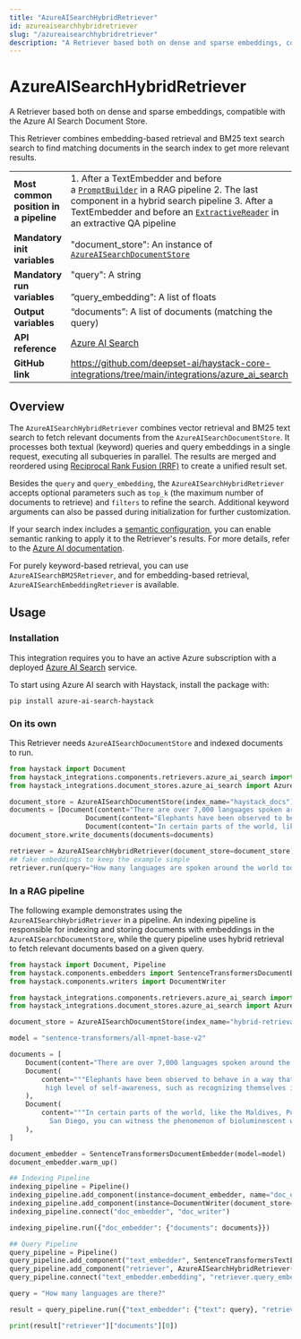 ```yaml
---
title: "AzureAISearchHybridRetriever"
id: azureaisearchhybridretriever
slug: "/azureaisearchhybridretriever"
description: "A Retriever based both on dense and sparse embeddings, compatible with the Azure AI Search Document Store."
---
```


# AzureAISearchHybridRetriever

A Retriever based both on dense and sparse embeddings, compatible with the Azure AI Search Document Store.

This Retriever combines embedding-based retrieval and BM25 text search search to find matching documents in the search index to get more relevant results.

|  |  |
| --- | --- |
| **Most common position in a pipeline** | 1. After a TextEmbedder and before a [`PromptBuilder`](../../../docs/pipeline-components/builders/promptbuilder.mdx) in a RAG pipeline 2. The last component in a hybrid search pipeline 3. After a TextEmbedder and before an [`ExtractiveReader`](../../../docs/pipeline-components/readers/extractivereader.mdx) in an extractive QA pipeline |
| **Mandatory init variables** | "document_store": An instance of [`AzureAISearchDocumentStore`](../../../docs/document-stores/azureaisearchdocumentstore.mdx) |
| **Mandatory run variables** | "query": A string  <br /> <br />”query_embedding”: A list of floats |
| **Output variables** | “documents”: A list of documents (matching the query) |
| **API reference** | [Azure AI Search](/reference/integrations-azure_ai_search) |
| **GitHub link** | https://github.com/deepset-ai/haystack-core-integrations/tree/main/integrations/azure_ai_search |

## Overview

The `AzureAISearchHybridRetriever` combines vector retrieval and BM25 text search to fetch relevant documents from the `AzureAISearchDocumentStore`. It processes both textual (keyword) queries and query embeddings in a single request, executing all subqueries in parallel. The results are merged and reordered using [Reciprocal Rank Fusion (RRF)](https://learn.microsoft.com/en-us/azure/search/hybrid-search-ranking) to create a unified result set.

Besides the `query` and `query_embedding`, the `AzureAISearchHybridRetriever` accepts optional parameters such as `top_k` (the maximum number of documents to retrieve) and `filters` to refine the search. Additional keyword arguments can also be passed during initialization for further customization. 

If your search index includes a [semantic configuration](https://learn.microsoft.com/en-us/azure/search/semantic-how-to-query-request), you can enable semantic ranking to apply it to the Retriever's results. For more details, refer to the [Azure AI documentation](https://learn.microsoft.com/en-us/azure/search/hybrid-search-how-to-query#semantic-hybrid-search).

For purely keyword-based retrieval, you can use `AzureAISearchBM25Retriever`, and for embedding-based retrieval, `AzureAISearchEmbeddingRetriever` is available.

## Usage

### Installation

This integration requires you to have an active Azure subscription with a deployed [Azure AI Search](https://azure.microsoft.com/en-us/products/ai-services/ai-search) service.

To start using Azure AI search with Haystack, install the package with:

```shell
pip install azure-ai-search-haystack
```

### On its own

This Retriever needs `AzureAISearchDocumentStore` and indexed documents to run.

```python
from haystack import Document
from haystack_integrations.components.retrievers.azure_ai_search import AzureAISearchHybridRetriever
from haystack_integrations.document_stores.azure_ai_search import AzureAISearchDocumentStore

document_store = AzureAISearchDocumentStore(index_name="haystack_docs")
documents = [Document(content="There are over 7,000 languages spoken around the world today."),
			       Document(content="Elephants have been observed to behave in a way that indicates a high level of self-awareness, such as recognizing themselves in mirrors."),
			       Document(content="In certain parts of the world, like the Maldives, Puerto Rico, and San Diego, you can witness the phenomenon of bioluminescent waves.")]
document_store.write_documents(documents=documents)

retriever = AzureAISearchHybridRetriever(document_store=document_store)
## fake embeddings to keep the example simple
retriever.run(query="How many languages are spoken around the world today?", query_embedding=[0.1]*384)
```

### In a RAG pipeline

The following example demonstrates using the `AzureAISearchHybridRetriever` in a pipeline. An indexing pipeline is responsible for indexing and storing documents with embeddings in the `AzureAISearchDocumentStore`, while the query pipeline uses hybrid retrieval to fetch relevant documents based on a given query.

```python
from haystack import Document, Pipeline
from haystack.components.embedders import SentenceTransformersDocumentEmbedder, SentenceTransformersTextEmbedder
from haystack.components.writers import DocumentWriter

from haystack_integrations.components.retrievers.azure_ai_search import AzureAISearchHybridRetriever
from haystack_integrations.document_stores.azure_ai_search import AzureAISearchDocumentStore

document_store = AzureAISearchDocumentStore(index_name="hybrid-retrieval-example")

model = "sentence-transformers/all-mpnet-base-v2"

documents = [
    Document(content="There are over 7,000 languages spoken around the world today."),
    Document(
        content="""Elephants have been observed to behave in a way that indicates a
         high level of self-awareness, such as recognizing themselves in mirrors."""
    ),
    Document(
        content="""In certain parts of the world, like the Maldives, Puerto Rico, and
          San Diego, you can witness the phenomenon of bioluminescent waves."""
    ),
]

document_embedder = SentenceTransformersDocumentEmbedder(model=model)
document_embedder.warm_up()

## Indexing Pipeline
indexing_pipeline = Pipeline()
indexing_pipeline.add_component(instance=document_embedder, name="doc_embedder")
indexing_pipeline.add_component(instance=DocumentWriter(document_store=document_store), name="doc_writer")
indexing_pipeline.connect("doc_embedder", "doc_writer")

indexing_pipeline.run({"doc_embedder": {"documents": documents}})

## Query Pipeline
query_pipeline = Pipeline()
query_pipeline.add_component("text_embedder", SentenceTransformersTextEmbedder(model=model))
query_pipeline.add_component("retriever", AzureAISearchHybridRetriever(document_store=document_store))
query_pipeline.connect("text_embedder.embedding", "retriever.query_embedding")

query = "How many languages are there?"

result = query_pipeline.run({"text_embedder": {"text": query}, "retriever": {"query": query}})

print(result["retriever"]["documents"][0])

```